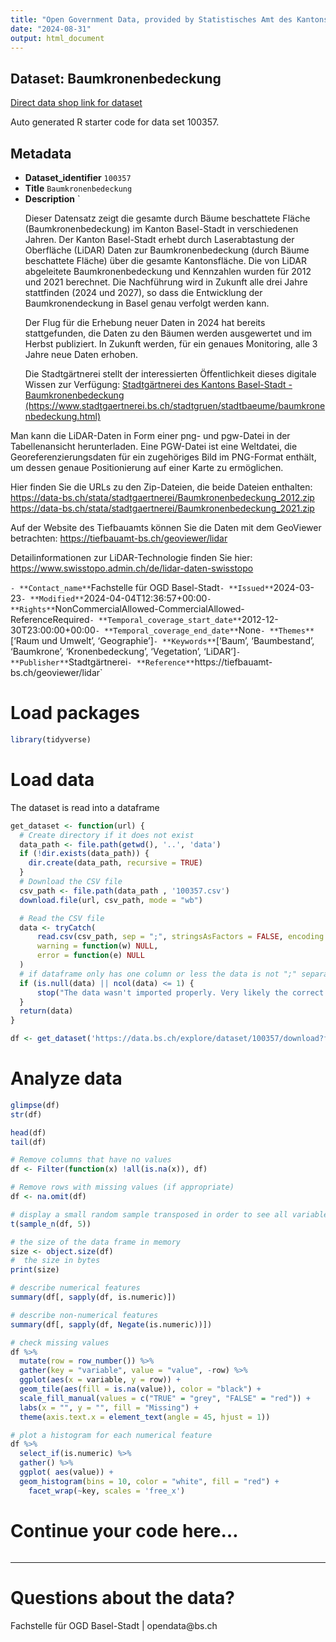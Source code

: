 ```yaml
---
title: "Open Government Data, provided by Statistisches Amt des Kantons Basel-Stadt - Fachstelle OGD"
date: "2024-08-31"
output: html_document
---
```


## Dataset: Baumkronenbedeckung

[Direct data shop link for dataset](https://data.bs.ch/explore/dataset/100357)

Auto generated R starter code for data set 100357.

## Metadata

- **Dataset_identifier** `100357`
- **Title** `Baumkronenbedeckung`
- **Description** `<p>Dieser Datensatz zeigt die gesamte durch Bäume beschattete Fläche (Baumkronenbedeckung) im Kanton Basel-Stadt in verschiedenen Jahren. Der Kanton Basel-Stadt erhebt durch Laserabtastung der Oberfläche (LiDAR) Daten zur Baumkronenbedeckung (durch Bäume beschattete Fläche) über die gesamte Kantonsfläche. Die von LiDAR abgeleitete Baumkronenbedeckung und Kennzahlen wurden für 2012 und 2021 berechnet. Die Nachführung wird in Zukunft alle drei Jahre stattfinden (2024 und 2027), so dass die Entwicklung der Baumkronendeckung in Basel genau verfolgt werden kann.</p><p>Der Flug für die Erhebung neuer Daten in 2024 hat bereits stattgefunden, die Daten zu den Bäumen werden ausgewertet und im Herbst publiziert. In Zukunft werden, für ein genaues Monitoring, alle 3 Jahre neue Daten erhoben.</p><p>Die Stadtgärtnerei stellt der interessierten Öffentlichkeit dieses digitale Wissen zur Verfügung: <a href="https://www.stadtgaertnerei.bs.ch/stadtgruen/stadtbaeume/baumkronenbedeckung.html" target="_blank">Stadtgärtnerei des Kantons Basel-Stadt - Baumkronenbedeckung (https://www.stadtgaertnerei.bs.ch/stadtgruen/stadtbaeume/baumkronenbedeckung.html)</a>
</p><p>

Man kann die LiDAR-Daten in Form einer png- und pgw-Datei in der Tabellenansicht herunterladen. Eine PGW-Datei ist eine Weltdatei, die Georeferenzierungsdaten für ein zugehöriges Bild im PNG-Format enthält, um dessen genaue Positionierung auf einer Karte zu ermöglichen.</p><p>Hier finden Sie die URLs zu den Zip-Dateien, die beide Dateien enthalten:<br> 
<a href="https://data-bs.ch/stata/stadtgaertnerei/Baumkronenbedeckung_2012.zip" target="_blank">https://data-bs.ch/stata/stadtgaertnerei/Baumkronenbedeckung_2012.zip</a><br><a href="https://data-bs.ch/stata/stadtgaertnerei/Baumkronenbedeckung_2021.zip" target="_blank">https://data-bs.ch/stata/stadtgaertnerei/Baumkronenbedeckung_2021.zip</a></p><p>Auf der Website des Tiefbauamts können Sie die Daten mit dem GeoViewer betrachten: <a href="https://tiefbauamt-bs.ch/geoviewer/lidar" target="_blank">https://tiefbauamt-bs.ch/geoviewer/lidar</a></p><p>Detailinformationen zur LiDAR-Technologie finden Sie hier: <a href="https://www.swisstopo.admin.ch/de/lidar-daten-swisstopo" target="_blank">https://www.swisstopo.admin.ch/de/lidar-daten-swisstopo</a> </p>`
- **Contact_name** `Fachstelle für OGD Basel-Stadt`
- **Issued** `2024-03-23`
- **Modified** `2024-04-04T12:36:57+00:00`
- **Rights** `NonCommercialAllowed-CommercialAllowed-ReferenceRequired`
- **Temporal_coverage_start_date** `2012-12-30T23:00:00+00:00`
- **Temporal_coverage_end_date** `None`
- **Themes** `['Raum und Umwelt', 'Geographie']`
- **Keywords** `['Baum', 'Baumbestand', 'Baumkrone', 'Kronenbedeckung', 'Vegetation', 'LiDAR']`
- **Publisher** `Stadtgärtnerei`
- **Reference** `https://tiefbauamt-bs.ch/geoviewer/lidar`


# Load packages

```r

library(tidyverse)
```

# Load data

The dataset is read into a dataframe

```r
get_dataset <- function(url) {
  # Create directory if it does not exist
  data_path <- file.path(getwd(), '..', 'data')
  if (!dir.exists(data_path)) {
    dir.create(data_path, recursive = TRUE)
  }
  # Download the CSV file
  csv_path <- file.path(data_path , '100357.csv')
  download.file(url, csv_path, mode = "wb")

  # Read the CSV file
  data <- tryCatch(
      read.csv(csv_path, sep = ";", stringsAsFactors = FALSE, encoding = "UTF-8"),
      warning = function(w) NULL,
      error = function(e) NULL
  )
  # if dataframe only has one column or less the data is not ";" separated
  if (is.null(data) || ncol(data) <= 1) {
      stop("The data wasn't imported properly. Very likely the correct separator couldn't be found.\nPlease check the dataset manually and adjust the code.")
  }
  return(data)
}
```

```r

df <- get_dataset('https://data.bs.ch/explore/dataset/100357/download?format=csv&timezone=Europe%2FZurich')

```

# Analyze data

```r

glimpse(df)
str(df)

head(df)
tail(df)

```

```r
# Remove columns that have no values
df <- Filter(function(x) !all(is.na(x)), df)

# Remove rows with missing values (if appropriate)
df <- na.omit(df)
```

```r
# display a small random sample transposed in order to see all variables
t(sample_n(df, 5))
```

```r
# the size of the data frame in memory
size <- object.size(df)
#  the size in bytes
print(size)
```

```r
# describe numerical features
summary(df[, sapply(df, is.numeric)])
```

```r
# describe non-numerical features
summary(df[, sapply(df, Negate(is.numeric))])
```

```r
# check missing values
df %>%
  mutate(row = row_number()) %>%
  gather(key = "variable", value = "value", -row) %>%
  ggplot(aes(x = variable, y = row)) +
  geom_tile(aes(fill = is.na(value)), color = "black") +
  scale_fill_manual(values = c("TRUE" = "grey", "FALSE" = "red")) +
  labs(x = "", y = "", fill = "Missing") +
  theme(axis.text.x = element_text(angle = 45, hjust = 1))
```

```r
# plot a histogram for each numerical feature
df %>%
  select_if(is.numeric) %>%
  gather() %>%
  ggplot( aes(value)) +
  geom_histogram(bins = 10, color = "white", fill = "red") +
    facet_wrap(~key, scales = 'free_x')
```

# Continue your code here...

```r

```
------------------------------------------------------------------------

# Questions about the data?

Fachstelle für OGD Basel-Stadt | opendata@bs.ch
